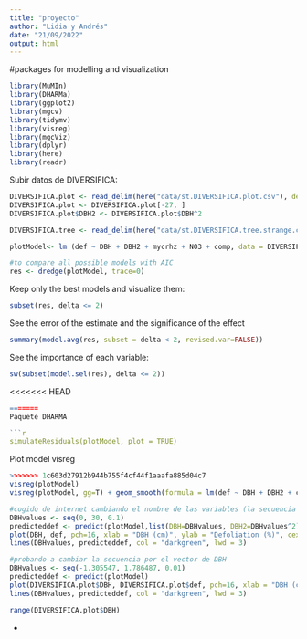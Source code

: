 ```yaml
---
title: "proyecto"
author: "Lidia y Andrés"
date: "21/09/2022"
output: html
---
```

#packages for modelling and visualization
```r
library(MuMIn)
library(DHARMa)
library(ggplot2)
library(mgcv) 
library(tidymv) 
library(visreg) 
library(mgcViz) 
library(dplyr)
library(here)
library(readr)

```

Subir datos de DIVERSIFICA:

```r

DIVERSIFICA.plot <- read_delim(here("data/st.DIVERSIFICA.plot.csv"), delim = ";")
DIVERSIFICA.plot <- DIVERSIFICA.plot[-27, ]
DIVERSIFICA.plot$DBH2 <- DIVERSIFICA.plot$DBH^2

DIVERSIFICA.tree <- read_delim(here("data/st.DIVERSIFICA.tree.strange.csv"), delim = ";")
```

```r

plotModel<- lm (def ~ DBH + DBH2 + mycrhz + NO3 + comp, data = DIVERSIFICA.plot, na.action = na.fail)

#to compare all possible models with AIC
res <- dredge(plotModel, trace=0)

```

Keep only the best models and visualize them:

```r
subset(res, delta <= 2)

```

See the error of the estimate and the significance of the effect

```r

summary(model.avg(res, subset = delta < 2, revised.var=FALSE))

```

See the importance of each variable:

```r

sw(subset(model.sel(res), delta <= 2))

```

<<<<<<< HEAD
```r
=======
Paquete DHARMA

```r

simulateResiduals(plotModel, plot = TRUE)

```

Plot model visreg

```r
>>>>>>> 1c603d27912b944b755f4cf44f1aaafa885d04c7
visreg(plotModel)
visreg(plotModel, gg=T) + geom_smooth(formula = lm(def ~ DBH + DBH2 + comp + mycrhz), data = DIVERSIFICA.plot)

#cogido de internet cambiando el nombre de las variables (la secuencia de valores de DBH no tiene sentido, le pongo numeros con sentido)
DBHvalues <- seq(0, 30, 0.1)
predicteddef <- predict(plotModel,list(DBH=DBHvalues, DBH2=DBHvalues^2))
plot(DBH, def, pch=16, xlab = "DBH (cm)", ylab = "Defoliation (%)", cex.lab = 1.3, col = "blue")
lines(DBHvalues, predicteddef, col = "darkgreen", lwd = 3)

#probando a cambiar la secuencia por el vector de DBH
DBHvalues <- seq(-1.305547, 1.786487, 0.01)
predicteddef <- predict(plotModel)
plot(DIVERSIFICA.plot$DBH, DIVERSIFICA.plot$def, pch=16, xlab = "DBH (cm)", ylab = "Defoliation (%)", cex.lab = 1.3, col = "blue")
lines(DBHvalues, predicteddef, col = "darkgreen", lwd = 3)

range(DIVERSIFICA.plot$DBH)

```

-   
